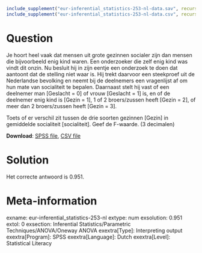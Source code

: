 ```r
include_supplement("eur-inferential_statistics-253-nl-data.sav", recursive = TRUE)
include_supplement("eur-inferential_statistics-253-nl-data.csv", recursive = TRUE)
```

Question
========
Je hoort heel vaak dat mensen uit grote gezinnen socialer zijn dan mensen die bijvoorbeeld enig kind waren. Een onderzoeker die zelf enig kind was vindt dit onzin. Nu besluit hij in zijn eentje een onderzoek te doen dat aantoont dat de stelling niet waar is. Hij trekt daarvoor een steekproef uit de Nederlandse bevolking en neemt bij de deelnemers een vragenlijst af om hun mate van socialiteit te bepalen. Daarnaast stelt hij vast of een deelnemer man [Geslacht = 0] of vrouw [Geslacht = 1] is, en of de deelnemer enig kind is [Gezin = 1], 1 of 2 broers/zussen heeft [Gezin = 2], of meer dan 2 broers/zussen heeft [Gezin = 3].

Toets of er verschil zit tussen de drie soorten gezinnen [Gezin] in gemiddelde socialiteit [socialiteit]. Geef de F-waarde. (3 decimalen)

**Download**: [SPSS file](eur-inferential_statistics-53-nl-data.sav), [CSV file](eur-inferential_statistics-253-nl-data.csv)


Solution
========
Het correcte antwoord is 0.951.


Meta-information
================
exname: eur-inferential_statistics-253-nl
extype: num
exsolution: 0.951
extol: 0
exsection: Inferential Statistics/Parametric Techniques/ANOVA/Oneway ANOVA
exextra[Type]: Interpreting output
exextra[Program]: SPSS
exextra[Language]: Dutch
exextra[Level]: Statistical Literacy

